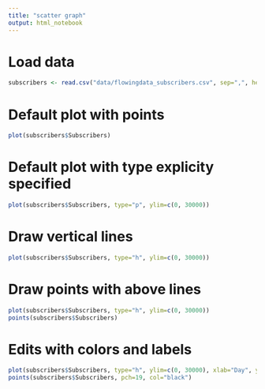 ```yaml
---
title: "scatter graph"
output: html_notebook
---
```



# Load data
```r
subscribers <- read.csv("data/flowingdata_subscribers.csv", sep=",", header=TRUE)

```
# Default plot with points
```r
plot(subscribers$Subscribers)

```
# Default plot with type explicity specified
```r
plot(subscribers$Subscribers, type="p", ylim=c(0, 30000))

```
# Draw vertical lines
```r
plot(subscribers$Subscribers, type="h", ylim=c(0, 30000))

```
# Draw points with above lines
```r
plot(subscribers$Subscribers, type="h", ylim=c(0, 30000))
points(subscribers$Subscribers)
```
# Edits with colors and labels
```r
plot(subscribers$Subscribers, type="h", ylim=c(0, 30000), xlab="Day", ylab="Subscribers")
points(subscribers$Subscribers, pch=19, col="black") 
```